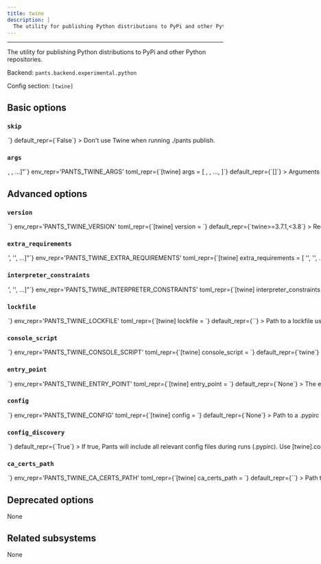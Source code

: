 ```yaml
---
title: twine
description: |
  The utility for publishing Python distributions to PyPi and other Python repositories.
---
```



---

The utility for publishing Python distributions to PyPi and other Python repositories.

Backend: <span className="color--primary">`pants.backend.experimental.python`</span>

Config section: <span className="color--primary">`[twine]`</span>

<span className={styles.options}>

## Basic options

### `skip`

<Option
  cli_repr={`--[no-]twine-skip`}
  env_repr='PANTS_TWINE_SKIP'
  toml_repr={`[twine]
skip = <bool>`}
  default_repr={`False`}
>

Don&#x27;t use Twine when running `./pants publish`.

</Option>

### `args`

<Option
  cli_repr={`--twine-args="[<shell_str>, <shell_str>, ...]"`}
  env_repr='PANTS_TWINE_ARGS'
  toml_repr={`[twine]
args = [
    <shell_str>,
    <shell_str>,
    ...,
]`}
  default_repr={`[]`}
>

Arguments to pass directly to Twine, e.g. `--twine-args='--skip-existing'`.&#x27;

</Option>

## Advanced options

### `version`

<Option
  cli_repr={`--twine-version=<str>`}
  env_repr='PANTS_TWINE_VERSION'
  toml_repr={`[twine]
version = <str>`}
  default_repr={`twine>=3.7.1,<3.8`}
>

Requirement string for the tool.

</Option>

### `extra_requirements`

<Option
  cli_repr={`--twine-extra-requirements="['<str>', '<str>', ...]"`}
  env_repr='PANTS_TWINE_EXTRA_REQUIREMENTS'
  toml_repr={`[twine]
extra_requirements = [
    '<str>',
    '<str>',
    ...,
]`}
  default_repr={`[\n  "colorama>=0.4.3"\n]`}
>

Any additional requirement strings to use with the tool. This is useful if the tool allows you to install plugins or if you need to constrain a dependency to a certain version.

</Option>

### `interpreter_constraints`

<Option
  cli_repr={`--twine-interpreter-constraints="['<str>', '<str>', ...]"`}
  env_repr='PANTS_TWINE_INTERPRETER_CONSTRAINTS'
  toml_repr={`[twine]
interpreter_constraints = [
    '<str>',
    '<str>',
    ...,
]`}
  default_repr={`[\n  "CPython>=3.6"\n]`}
>

Python interpreter constraints for this tool.

</Option>

### `lockfile`

<Option
  cli_repr={`--twine-lockfile=<str>`}
  env_repr='PANTS_TWINE_LOCKFILE'
  toml_repr={`[twine]
lockfile = <str>`}
  default_repr={`<default>`}
>

Path to a lockfile used for installing the tool.

Set to the string `<default>` to use a lockfile provided by Pants, so long as you have not changed the `--version` and `--extra-requirements` options, and the tool&#x27;s interpreter constraints are compatible with the default. Pants will error or warn if the lockfile is not compatible (controlled by `[python].invalid_lockfile_behavior`). See https://github.com/pantsbuild/pants/blob/release_2.10.1/src/python/pants/backend/python/subsystems/twine_lockfile.txt for the default lockfile contents.

Set to the string `<none>` to opt out of using a lockfile. We do not recommend this, though, as lockfiles are essential for reproducible builds.

To use a custom lockfile, set this option to a file path relative to the build root, then run `./pants generate-lockfiles --resolve=twine`.

Lockfile generation currently does not wire up the `[python-repos]` options. If lockfile generation fails, you can manually generate a lockfile, such as by using pip-compile or `pip freeze`. Set this option to the path to your manually generated lockfile. When manually maintaining lockfiles, set `[python].invalid_lockfile_behavior = 'ignore'`.

</Option>

### `console_script`

<Option
  cli_repr={`--twine-console-script=<str>`}
  env_repr='PANTS_TWINE_CONSOLE_SCRIPT'
  toml_repr={`[twine]
console_script = <str>`}
  default_repr={`twine`}
>

The console script for the tool. Using this option is generally preferable to (and mutually exclusive with) specifying an --entry-point since console script names have a higher expectation of staying stable across releases of the tool. Usually, you will not want to change this from the default.

</Option>

### `entry_point`

<Option
  cli_repr={`--twine-entry-point=<str>`}
  env_repr='PANTS_TWINE_ENTRY_POINT'
  toml_repr={`[twine]
entry_point = <str>`}
  default_repr={`None`}
>

The entry point for the tool. Generally you only want to use this option if the tool does not offer a --console-script (which this option is mutually exclusive with). Usually, you will not want to change this from the default.

</Option>

### `config`

<Option
  cli_repr={`--twine-config=<file_option>`}
  env_repr='PANTS_TWINE_CONFIG'
  toml_repr={`[twine]
config = <file_option>`}
  default_repr={`None`}
>

Path to a .pypirc config file to use. (https://packaging.python.org/specifications/pypirc/)

Setting this option will disable `[twine].config_discovery`. Use this option if the config is located in a non-standard location.

</Option>

### `config_discovery`

<Option
  cli_repr={`--[no-]twine-config-discovery`}
  env_repr='PANTS_TWINE_CONFIG_DISCOVERY'
  toml_repr={`[twine]
config_discovery = <bool>`}
  default_repr={`True`}
>

If true, Pants will include all relevant config files during runs (`.pypirc`).

Use `[twine].config` instead if your config is in a non-standard location.

</Option>

### `ca_certs_path`

<Option
  cli_repr={`--twine-ca-certs-path=<str>`}
  env_repr='PANTS_TWINE_CA_CERTS_PATH'
  toml_repr={`[twine]
ca_certs_path = <str>`}
  default_repr={`<inherit>`}
>

Path to a file containing PEM-format CA certificates used for verifying secure connections when publishing python distributions.

Uses the value from `[GLOBAL].ca_certs_path` by default. Set to `"<none>"` to not use the default CA certificate.

</Option>

## Deprecated options

None

## Related subsystems

None

</span>

